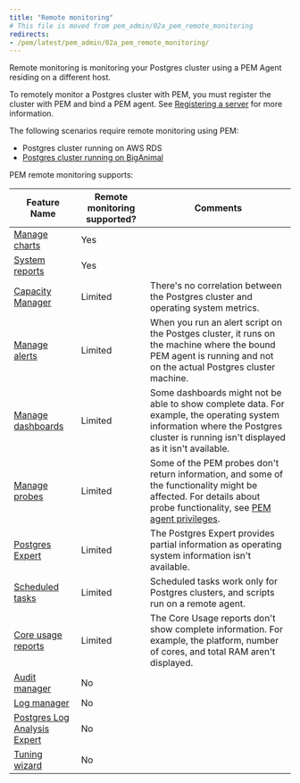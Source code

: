```yaml
---
title: "Remote monitoring"
# This file is moved from pem_admin/02a_pem_remote_monitoring
redirects:
- /pem/latest/pem_admin/02a_pem_remote_monitoring/
---
```


Remote monitoring is monitoring your Postgres cluster using a PEM Agent residing on a different host.

To remotely monitor a Postgres cluster with PEM, you must register the cluster with PEM and bind a PEM agent. See [Registering a server](../registering_database_server) for more information.

The following scenarios require remote monitoring using PEM:

- Postgres cluster running on AWS RDS
- [Postgres cluster running on BigAnimal](/biganimal/latest/using_cluster/05_monitoring_and_logging/)

PEM remote monitoring supports:

| Feature Name                                                                                                                      | Remote monitoring supported? | Comments                                                                                                                                                                                                                        |
| --------------------------------------------------------------------------------------------------------------------------------- | ---------------------------- | ------------------------------------------------------------------------------------------------------------------------------------------------------------------------------------------------------------------------------- |
| [Manage charts](charts/)                            | Yes                          |                                                                                                                                                                                                                                 |
| [System reports](../reports/#system-configuration-report)                                                         | Yes                          |                                                                                                                                                                                                                                 |
| [Capacity Manager](capacity_manager/)                                                                           | Limited                      | There's no correlation between the Postgres cluster and operating system metrics.                                                                                                                                             |
| [Manage alerts](alerts/)                                               | Limited                      | When you run an alert script on the Postges cluster, it runs on the machine where the bound PEM agent is running and not on the actual Postgres cluster machine.                                                               |
| [Manage dashboards](dashboards/)   | Limited                      | Some dashboards might not be able to show complete data. For example, the operating system information where the Postgres cluster is running isn't displayed as it isn't available.                                             |
| [Manage probes](probes/)                                                 | Limited                      | Some of the PEM probes don't return information, and some of the functionality might be affected. For details about probe functionality, see [PEM agent privileges](../managing_pem_agent/setting_agent_privileges).   |
| [Postgres Expert](../tuning_performance/postgres_expert/)                                                                            | Limited                      | The Postgres Expert provides partial information as operating system information isn't available.                                                                                                                              |
| [Scheduled tasks](../pem_web_interface/#management-menu)                                              | Limited                      | Scheduled tasks work only for Postgres clusters, and scripts run on a remote agent.                                                                                                                                              |
| [Core usage reports](../reports/#core-usage-report)                                                               | Limited                      | The Core Usage reports don't show complete information. For example, the platform, number of cores, and total RAM aren't displayed.                                                                                             |
| [Audit manager](audit_manager/)                                                                                 | No                           |                                                                                                                                                                                                                                 |
| [Log manager](log_manager/)                                                                                     | No                           |                                                                                                                                                                                                                                 |
| [Postgres Log Analysis Expert](log_manager/#postgres-log-analysis-expert)                                      | No                           |                                                                                                                                                                                                                                 |
| [Tuning wizard](../tuning_performance/tuning_wizard/)                                                                                | No                           |                                                                                                                                                                                                                                 |